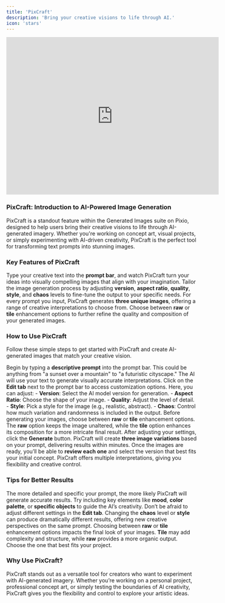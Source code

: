```yaml
---
title: 'PixCraft'
description: 'Bring your creative visions to life through AI.'
icon: 'stars'
---
```


<iframe
  width="560"
  height="415"
  src="https://www.youtube.com/embed/4l6oQuXJMDI?si=pUK4whLwJvVyO4Kw"
  title="YouTube video player"
  frameBorder="0"
  allow="accelerometer; autoplay; clipboard-write; encrypted-media; gyroscope; picture-in-picture"
  allowFullScreen
  style={{ width: '100%', borderRadius: '0.5rem' }}
></iframe>

###  PixCraft: Introduction to AI-Powered Image Generation
PixCraft is a standout feature within the Generated Images suite on Pixio, designed to help users bring their creative visions to life through AI-generated imagery. Whether you're working on concept art, visual projects, or simply experimenting with AI-driven creativity, PixCraft is the perfect tool for transforming text prompts into stunning images.

###  Key Features of PixCraft
<CardGroup cols={2}> <Card title="Prompt-Based Image Generation" icon="keyboard" > Type your creative text into the **prompt bar**, and watch PixCraft turn your ideas into visually compelling images that align with your imagination. </Card> <Card title="Advanced Customization Settings" icon="sliders" > Tailor the image generation process by adjusting **version**, **aspect ratio**, **quality**, **style**, and **chaos** levels to fine-tune the output to your specific needs. </Card> <Card title="Multiple Output Variations" icon="layer-group" > For every prompt you input, PixCraft generates **three unique images**, offering a range of creative interpretations to choose from. </Card> <Card title="Raw or Tile Enhancements" icon="fill-drip" > Choose between **raw** or **tile** enhancement options to further refine the quality and composition of your generated images. </Card> </CardGroup>

###  How to Use PixCraft
Follow these simple steps to get started with PixCraft and create AI-generated images that match your creative vision.

<AccordionGroup> <Accordion title="Step 1: Input Your Prompt" icon="keyboard"> Begin by typing a **descriptive prompt** into the prompt bar. This could be anything from "a sunset over a mountain" to "a futuristic cityscape." The AI will use your text to generate visually accurate interpretations. </Accordion> <Accordion title="Step 2: Customize Your Settings" icon="sliders"> Click on the **Edit tab** next to the prompt bar to access customization options. Here, you can adjust: - **Version**: Select the AI model version for generation. - **Aspect Ratio**: Choose the shape of your image. - **Quality**: Adjust the level of detail. - **Style**: Pick a style for the image (e.g., realistic, abstract). - **Chaos**: Control how much variation and randomness is included in the output. </Accordion> <Accordion title="Step 3: Select an Enhancement Option" icon="fill-drip"> Before generating your images, choose between **raw** or **tile** enhancement options. The **raw** option keeps the image unaltered, while the **tile** option enhances its composition for a more intricate final result. </Accordion> <Accordion title="Step 4: Generate Your Images" icon="bolt"> After adjusting your settings, click the **Generate** button. PixCraft will create **three image variations** based on your prompt, delivering results within minutes. </Accordion> <Accordion title="Step 5: Review and Select Your Output" icon="eye"> Once the images are ready, you’ll be able to **review each one** and select the version that best fits your initial concept. PixCraft offers multiple interpretations, giving you flexibility and creative control. </Accordion> </AccordionGroup>

###  Tips for Better Results
<AccordionGroup> <Accordion title="Be Specific with Prompts" icon="pen"> The more detailed and specific your prompt, the more likely PixCraft will generate accurate results. Try including key elements like **mood**, **color palette**, or **specific objects** to guide the AI’s creativity. </Accordion> <Accordion title="Experiment with Settings" icon="flask"> Don’t be afraid to adjust different settings in the **Edit tab**. Changing the **chaos** level or **style** can produce dramatically different results, offering new creative perspectives on the same prompt. </Accordion> <Accordion title="Consider Enhancement Options" icon="stars"> Choosing between **raw** or **tile** enhancement options impacts the final look of your images. **Tile** may add complexity and structure, while **raw** provides a more organic output. Choose the one that best fits your project. </Accordion> </AccordionGroup>

###  Why Use PixCraft?
PixCraft stands out as a versatile tool for creators who want to experiment with AI-generated imagery. Whether you’re working on a personal project, professional concept art, or simply testing the boundaries of AI creativity, PixCraft gives you the flexibility and control to explore your artistic ideas.
